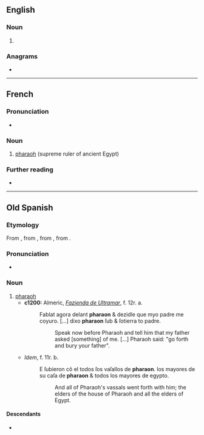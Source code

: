 ==English==

===Noun===
{{en-noun}}

# {{archaic form of|en|pharaoh}}

===Anagrams===
* {{anagrams|en|a=aahnopr|anaphor}}

----

==French==
{{wikipedia|lang=fr}}

===Pronunciation===
* {{IPA|fr|/fa.ʁa.ɔ̃/}}

===Noun===
{{fr-noun|m}}

# [[pharaoh]] (supreme ruler of ancient Egypt)

===Further reading===
* {{R:TLFi}}

----

==Old Spanish==

===Etymology===
From {{inh|osp|LL.|pharaō}}, from {{der|osp|grc|φαραώ}}, from {{der|osp|hbo|פַּרְעֹה|tr=par‘ōh}}, from {{der|osp|egy|pr ꜥꜣ|<hiero>pr:aA</hiero>|palace, pharaoh|tr={{m|egy|pr ꜥꜣ}}}}.

===Pronunciation===
* {{IPA|osp|/fa.ɾaˈon/}}

===Noun===
{{osp-noun|m|es}}

# [[pharaoh]]
#* '''c1200:''' Almeric, ''[[w:Fazienda de Ultramar|Fazienda de Ultramar]]'', f. 12r. a.
#*: Fablat agora delant '''pharaon''' & dezidle que myo padre me coyuro. <!--e dixo he yo me muero. E mio ſepulcro q̃ tage pora my entierra de canaã. E yme ſoterraras. Agora ſubre & ſoterrare mio padre e depues tornare.-->[…] dixo '''pharaon''' ſub & ſotierra to padre.
#*:: Speak now before Pharaoh and tell him that my father asked [something] of me. […] Pharaoh said: "go forth and bury your father".
#* ''Idem'', f. 11r. b.
#*: E ſubieron cõ el todos ſos vaſallos de '''pharaon'''. los mayores de su caſa de '''pharaon''' & todos los mayores de egypto.
#*:: And all of Pharaoh's vassals went forth with him; the elders of the house of Pharaoh and all the elders of Egypt.

====Descendants====
* {{desc|es|faraón}}